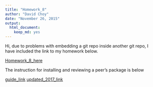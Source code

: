 ```yaml
---
title: "Homework_8"
author: "David Choy"
date: "November 26, 2015"
output: 
  html_document: 
    keep_md: yes
---
```

Hi, due to problems with embedding a git repo inside another git repo, I have included the link to my homework below.

[Homework_8_here](https://github.com/hochoy/timekeeper/blob/master/README.md)

The instruction for installing and reviewing a peer's package is below

[guide_link](https://stat545-ubc.github.io/hw08_package_onramp-peer-review.html)
[updated_2017_link](http://stat545.com/hw09_package.html)
